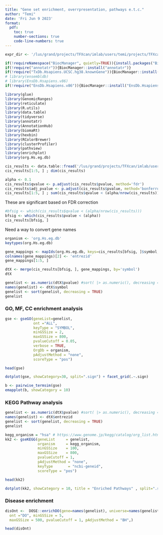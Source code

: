 ```yaml
---
title: "Gene set enrichment, overrpresentation, pathways e.t.c."
author: "Temi"
date: 'Fri Jun 9 2023'
format: 
  pdf: 
    toc: true
    number-sections: true
    code-line-numbers: true
---
```


```r
expr_dir <- '/lus/grand/projects/TFXcan/imlab/users/temi/projects/TFXcan/experiments'
```

```r
if(!requireNamespace("BiocManager", quietly=TRUE)){install.packages("BiocManager")}
if(!require("annotatr")){BiocManager::install("annotatr")}
if(!require("TxDb.Hsapiens.UCSC.hg38.knownGene")){BiocManager::install("TxDb.Hsapiens.UCSC.hg38.knownGene")}
# library(ensembldb)
# library(EnsDb.Hsapiens.v86)
if(!require("EnsDb.Hsapiens.v86")){BiocManager::install("EnsDb.Hsapiens.v86")}
```

```r
library(glue)
library(GenomicRanges)
library(reticulate)
library(R.utils)
library(data.table)
library(tidyverse)
library(annotatr)
library(AnnotationHub)
library(biomaRt)
library(hexbin)
library(RColorBrewer)
library(clusterProfiler)
library(pathview)
library(enrichplot)
library(org.Hs.eg.db)
```


```r
cis_results <- data.table::fread('/lus/grand/projects/TFXcan/imlab/users/temi/projects/TFXcan/experiments/association/analysis/cis_effects_AR_geuvadis.txt')
cis_results[1:5, ] ; dim(cis_results)
```

```r
alpha <- 0.1
cis_results$qvalue <- p.adjust(cis_results$pvalue, method='fdr')
cis_results$adj_pvalue <- p.adjust(cis_results$pvalue, method='bonferroni')
cis_results[1:5, ] ; sum(cis_results$qvalue < (alpha/nrow(cis_results)))
```
These are significant based on FDR correction
```r
#bfsig <- which(cis_results$qvalue < (alpha/nrow(cis_results)))
bfsig <- which(cis_results$pvalue < (alpha))
cis_results[bfsig, ]
```

Need a way to convert gene names 
```r
organism <- 'org.Hs.eg.db'
keytypes(org.Hs.eg.db)
```


```r
gene_mappings <- mapIds(org.Hs.eg.db, keys=cis_results[bfsig, ]$symbol, column=c("ENTREZID"), keytype="SYMBOL", multiVals="first") %>% as.data.frame() %>% tibble::rownames_to_column('symbol')
colnames(gene_mappings)[2] <- 'entrezid'
gene_mappings[1:5, ]
```

```r
dtX <- merge(cis_results[bfsig, ], gene_mappings, by='symbol')
dtX
```

```r
genelist <- as.numeric(dtX$pvalue) #sort( |> as.numeric(), decreasing = TRUE)
names(genelist) <- dtX$symbol
genelist <- sort(genelist, decreasing = TRUE)
genelist
```

### GO, MF, CC enrichment analysis
```r
gse <- gseGO(geneList=genelist, 
             ont ="ALL", 
             keyType = "SYMBOL",  
             minGSSize = 2, 
             maxGSSize = 800, 
             pvalueCutoff = 0.05, 
             verbose = TRUE, 
             OrgDb = organism, 
             pAdjustMethod = "none",
             scoreType = "pos")
```

```r
head(gse)
```

```r
dotplot(gse, showCategory=30, split=".sign") + facet_grid(.~.sign)
```


```r
b <- pairwise_termsim(gse)
emapplot(b, showCategory = 10)
```


### KEGG Pathway analysis
```r
genelist <- as.numeric(dtX$pvalue) #sort( |> as.numeric(), decreasing = TRUE)
names(genelist) <- dtX$entrezid
genelist <- sort(genelist, decreasing = TRUE)
genelist
```


```r
kegg_organism = "hsa" # https://www.genome.jp/kegg/catalog/org_list.html
kk2 <- gseKEGG(geneList     = genelist,
               organism     = kegg_organism,
               minGSSize    = 100,
               maxGSSize    = 800,
               pvalueCutoff = 1,
               pAdjustMethod = "none",
               keyType       = "ncbi-geneid",
               scoreType = "pos")
```

```r
head(kk2)
```


```r
dotplot(kk2, showCategory = 10, title = "Enriched Pathways" , split=".sign") + facet_grid(.~.sign)
```

### Disease enrichment

```r
disOnt <-  DOSE::enrichDO(gene=names(genelist), universe=names(genelist), 
  ont ="DO", minGSSize = 5, 
  maxGSSize = 500, pvalueCutoff = 1, pAdjustMethod = "BH",)
```


```r
head(disOnt)
```